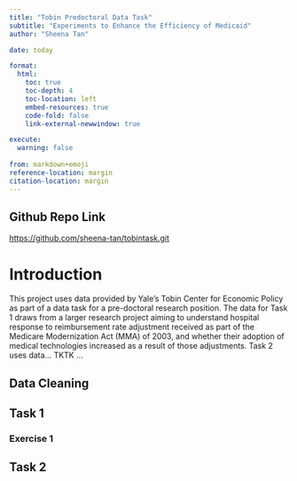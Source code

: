 ```yaml
---
title: "Tobin Predoctoral Data Task"
subtitle: "Experiments to Enhance the Efficiency of Medicaid"
author: "Sheena Tan"

date: today

format:
  html:
    toc: true
    toc-depth: 4
    toc-location: left
    embed-resources: true
    code-fold: false
    link-external-newwindow: true

execute:
  warning: false
  
from: markdown+emoji
reference-location: margin
citation-location: margin
---
```


::: {.callout-tip icon="false"}
## Github Repo Link

<https://github.com/sheena-tan/tobintask.git>
:::

# Introduction

This project uses data provided by Yale's Tobin Center for Economic Policy as part of a data task for a pre-doctoral research position. The data for Task 1 draws from a larger research project aiming to understand hospital response to reimbursement rate adjustment received as part of the Medicare Modernization Act (MMA) of 2003, and whether their adoption of medical technologies increased as a result of those adjustments. Task 2 uses data... TKTK ...

## Data Cleaning

## Task 1

### Exercise 1

## Task 2
